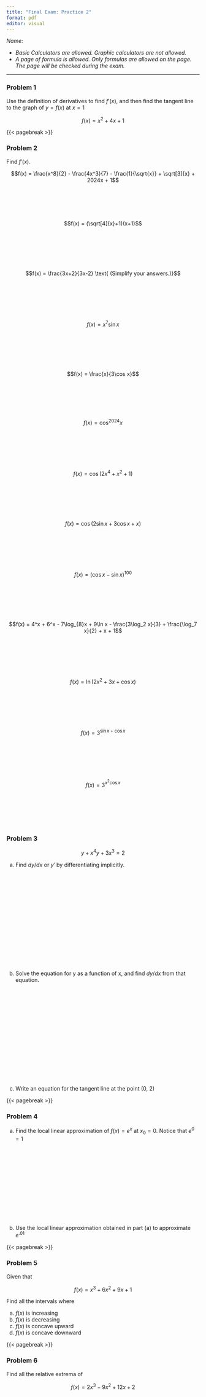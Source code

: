```yaml
---
title: "Final Exam: Practice 2"
format: pdf
editor: visual
---
```


\thispagestyle{empty}


*Name:*

-   *Basic Calculators are allowed. Graphic calculators are not allowed.*
-   *A page of formula is allowed. Only formulas are allowed on the page. The page will be checked during the exam.*

---
### Problem 1

Use the definition of derivatives to find $f'(x)$, and then find the tangent line to the graph of $y = f(x)$ at $x = 1$

$$
f(x) = x^2  + 4x + 1
$$

{{< pagebreak >}}

### Problem 2

Find $f'(x)$.

$$f(x) =  \frac{x^8}{2} - \frac{4x^3}{7} - \frac{1}{\sqrt{x}} + \sqrt[3]{x} + 2024x + 1$$

\
\
\
\

$$f(x) = (\sqrt[4]{x}+1)(x+1)$$

\
\
\
\
\

$$f(x) = \frac{3x+2}{3x-2} \text{   (Simplify your answers.)}$$

\
\
\
\
\

\thispagestyle{empty}


$$f(x) = x^7\sin x$$

\
\
\
\
\

$$f(x) = \frac{x}{3\cos x}$$\
\
\
\
\

$$f(x) = \cos^{2024} x$$

\
\
\
\
\

$$f(x) = \cos(2x^4 + x^2 + 1)$$

\
\
\
\
\

\thispagestyle{empty}


$$f(x) = \cos\bigg(2\sin x + 3\cos x + x \bigg)$$

\
\
\
\
\

$$f(x) = \bigg(\cos x - \sin x\bigg)^{100}$$

\
\
\
\
\

$$f(x) = 4^x + 6^x - 7\log_{8}x + 9\ln x - \frac{3\log_2 x}{3} + \frac{\log_7 x}{2} + x + 1$$

\
\
\
\
\


$$f(x) = \ln\bigg(2x^2+3x+ \cos x\bigg)$$

\
\
\
\
\

\thispagestyle{empty}


$$f(x) = 3^{\sin x + \cos x}$$

\
\
\
\
\

$$f(x) = 3^{x^2\cos x}$$

\
\
\
\
\



### Problem 3

$$
y + x^4y + 3x^3 = 2
$$

(a) Find $dy/dx$ or $y'$ by differentiating implicitly.

\
\
\
\
\
\
\
\
\
\
\
\
\
\


(b) Solve the equation for y as a function of x, and find $dy/dx$ from that equation.

\thispagestyle{empty}

\
\
\
\
\
\
\
\
\
\
\
\
\
\

(c) Write an equation for the tangent line at the point (0, 2)\


{{< pagebreak >}}

### Problem 4

(a) Find the local linear approximation of $f(x) = e^x$ at $x_0 = 0$\. Notice that $e^0 = 1$

\thispagestyle{empty}

\
\
\
\
\
\
\
\
\
\
\

(b) Use the local linear approximation obtained in part (a) to approximate $e^{.01}$

{{< pagebreak >}}


### Problem 5

Given that 

$$f(x) =  x^3 + 6x^2 + 9x + 1$$

Find all the intervals where

a. $f(x)$ is increasing
b. $f(x)$ is decreasing
c. $f(x)$ is concave upward
d. $f(x)$ is concave downward

\thispagestyle{empty}

{{< pagebreak >}}


### Problem 6

Find all the relative extrema of

$$
f(x) = 2x^3 - 9x^2 + 12x + 2
$$

\
\
\
\
\
\
\
\
\
\
\
\
\
\
\
\
\
\
\
\
\thispagestyle{empty}



### Problem 7

Find the absolute maximum and absolute minimum of $f(x) = x^3 + 6x^2 +9x +1$ on the interval [-4, 4].


\thispagestyle{empty}
{{< pagebreak >}}

### Problem 8

The given equation has one (real) solution. Approximate the solution by Newton's method. 

$$x^3 + 5x + 2 = 0$$

\thispagestyle{empty}

```r

```


{{< pagebreak >}}


### Problem 9

Find the following 

$$\int \bigg(2x^4 - x^3 + 2x + 1 \bigg) dx$$

\
\
\
\
\
\
\
\
\
\

$$\int \bigg( \sqrt[5] x - 3x + \frac{2}{x}+ 1\bigg) dx$$
\thispagestyle{empty}

\
\
\
\
\
\
\
\
\
\

\thispagestyle{empty}

$$\int \bigg( 3^x + 2\sin x  - 3 \cos x + 3x + 1\bigg) dx$$

\
\
\
\
\
\
\
\
\
\


$$\int ( x^2  +x +1 )(x^2+2 ) dx$$

\
\
\
\
\
\
\
\

\thispagestyle{empty}

### Problem 10

Calculate the area between $f(x) = x^2 -7x + 6$ and x-axis bounded by $x = 1$ and $x = 10$

\thispagestyle{empty}